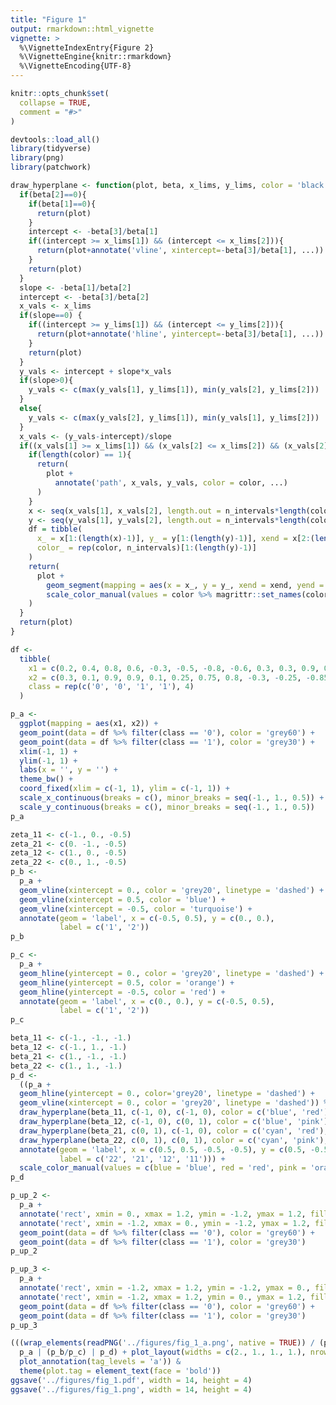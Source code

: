 ```yaml
---
title: "Figure 1"
output: rmarkdown::html_vignette
vignette: >
  %\VignetteIndexEntry{Figure 2}
  %\VignetteEngine{knitr::rmarkdown}
  %\VignetteEncoding{UTF-8}
---
```


```r
knitr::opts_chunk$set(
  collapse = TRUE,
  comment = "#>"
)
```

```r
devtools::load_all()
library(tidyverse)
library(png)
library(patchwork)
```

```r
draw_hyperplane <- function(plot, beta, x_lims, y_lims, color = 'black', n_intervals = 10, ...) {
  if(beta[2]==0){
    if(beta[1]==0){
      return(plot)
    }
    intercept <- -beta[3]/beta[1]
    if((intercept >= x_lims[1]) && (intercept <= x_lims[2])){
      return(plot+annotate('vline', xintercept=-beta[3]/beta[1], ...))
    }
    return(plot)
  }
  slope <- -beta[1]/beta[2]
  intercept <- -beta[3]/beta[2]
  x_vals <- x_lims
  if(slope==0) {
    if((intercept >= y_lims[1]) && (intercept <= y_lims[2])){
      return(plot+annotate('hline', yintercept=-beta[3]/beta[1], ...))
    }
    return(plot)
  }
  y_vals <- intercept + slope*x_vals
  if(slope>0){
    y_vals <- c(max(y_vals[1], y_lims[1]), min(y_vals[2], y_lims[2]))
  }
  else{
    y_vals <- c(max(y_vals[2], y_lims[1]), min(y_vals[1], y_lims[2]))
  }
  x_vals <- (y_vals-intercept)/slope
  if((x_vals[1] >= x_lims[1]) && (x_vals[2] <= x_lims[2]) && (x_vals[2] >= x_lims[1]) && (x_vals[1] <= x_lims[2])) {
    if(length(color) == 1){
      return(
        plot +
          annotate('path', x_vals, y_vals, color = color, ...)
      )
    }
    x <- seq(x_vals[1], x_vals[2], length.out = n_intervals*length(color))
    y <- seq(y_vals[1], y_vals[2], length.out = n_intervals*length(color))
    df = tibble(
      x_ = x[1:(length(x)-1)], y_ = y[1:(length(y)-1)], xend = x[2:(length(x))], yend = y[2:(length(x))],
      color_ = rep(color, n_intervals)[1:(length(y)-1)]
    )
    return(
      plot +
        geom_segment(mapping = aes(x = x_, y = y_, xend = xend, yend = yend, color = color_), data = df, show.legend = FALSE, ...) +
        scale_color_manual(values = color %>% magrittr::set_names(color))
    )
  }
  return(plot)
}
```


```r
df <-
  tibble(
    x1 = c(0.2, 0.4, 0.8, 0.6, -0.3, -0.5, -0.8, -0.6, 0.3, 0.3, 0.9, 0.8, -0.2, -0.1, -0.6, -0.95),
    x2 = c(0.3, 0.1, 0.9, 0.9, 0.1, 0.25, 0.75, 0.8, -0.3, -0.25, -0.85, -0.6, -0.2, -0.35, -0.9, -0.65),
    class = rep(c('0', '0', '1', '1'), 4)
  )
```

```r
p_a <-
  ggplot(mapping = aes(x1, x2)) +
  geom_point(data = df %>% filter(class == '0'), color = 'grey60') +
  geom_point(data = df %>% filter(class == '1'), color = 'grey30') +
  xlim(-1, 1) +
  ylim(-1, 1) +
  labs(x = '', y = '') +
  theme_bw() +
  coord_fixed(xlim = c(-1, 1), ylim = c(-1, 1)) +
  scale_x_continuous(breaks = c(), minor_breaks = seq(-1., 1., 0.5)) +
  scale_y_continuous(breaks = c(), minor_breaks = seq(-1., 1., 0.5))
p_a
```

```r
zeta_11 <- c(-1., 0., -0.5)
zeta_21 <- c(0. -1., -0.5)
zeta_12 <- c(1., 0., -0.5)
zeta_22 <- c(0., 1., -0.5)
p_b <-
  p_a +
  geom_vline(xintercept = 0., color = 'grey20', linetype = 'dashed') +
  geom_vline(xintercept = 0.5, color = 'blue') +
  geom_vline(xintercept = -0.5, color = 'turquoise') +
  annotate(geom = 'label', x = c(-0.5, 0.5), y = c(0., 0.),
           label = c('1', '2'))
p_b
```

```r
p_c <-
  p_a +
  geom_hline(yintercept = 0., color = 'grey20', linetype = 'dashed') +
  geom_hline(yintercept = 0.5, color = 'orange') +
  geom_hline(yintercept = -0.5, color = 'red') +
  annotate(geom = 'label', x = c(0., 0.), y = c(-0.5, 0.5),
           label = c('1', '2'))
p_c
```


```r
beta_11 <- c(-1., -1., -1.)
beta_12 <- c(-1., 1., -1.)
beta_21 <- c(1., -1., -1.)
beta_22 <- c(1., 1., -1.)
p_d <-
  ((p_a +
  geom_hline(yintercept = 0., color='grey20', linetype = 'dashed') +
  geom_vline(xintercept = 0., color = 'grey20', linetype = 'dashed')) %>%
  draw_hyperplane(beta_11, c(-1, 0), c(-1, 0), color = c('blue', 'red'), n_intervals = 5) %>%
  draw_hyperplane(beta_12, c(-1, 0), c(0, 1), color = c('blue', 'pink'), n_intervals = 5) %>%
  draw_hyperplane(beta_21, c(0, 1), c(-1, 0), color = c('cyan', 'red'), n_intervals = 5) %>%
  draw_hyperplane(beta_22, c(0, 1), c(0, 1), color = c('cyan', 'pink'), n_intervals = 5) +
  annotate(geom = 'label', x = c(0.5, 0.5, -0.5, -0.5), y = c(0.5, -0.5, 0.5, -0.5),
           label = c('22', '21', '12', '11'))) +
  scale_color_manual(values = c(blue = 'blue', red = 'red', pink = 'orange', cyan = 'turquoise'))
p_d
```

```r
p_up_2 <-
  p_a +
  annotate('rect', xmin = 0., xmax = 1.2, ymin = -1.2, ymax = 1.2, fill = 'blue', alpha = 0.2) +
  annotate('rect', xmin = -1.2, xmax = 0., ymin = -1.2, ymax = 1.2, fill = 'turquoise', alpha = 0.2) +
  geom_point(data = df %>% filter(class == '0'), color = 'grey60') +
  geom_point(data = df %>% filter(class == '1'), color = 'grey30')
p_up_2
```

```r
p_up_3 <- 
  p_a +
  annotate('rect', xmin = -1.2, xmax = 1.2, ymin = -1.2, ymax = 0., fill = 'red', alpha = 0.2) +
  annotate('rect', xmin = -1.2, xmax = 1.2, ymin = 0., ymax = 1.2, fill = 'orange', alpha = 0.2) +
  geom_point(data = df %>% filter(class == '0'), color = 'grey60') +
  geom_point(data = df %>% filter(class == '1'), color = 'grey30')
p_up_3
```


```r
(((wrap_elements(readPNG('../figures/fig_1_a.png', native = TRUE)) / (p_up_2+p_up_3)) |
  p_a | (p_b/p_c) | p_d) + plot_layout(widths = c(2., 1., 1., 1.), nrow = 1, ncol = 4) +
  plot_annotation(tag_levels = 'a')) &
  theme(plot.tag = element_text(face = 'bold'))
ggsave('../figures/fig_1.pdf', width = 14, height = 4)
ggsave('../figures/fig_1.png', width = 14, height = 4)
```

